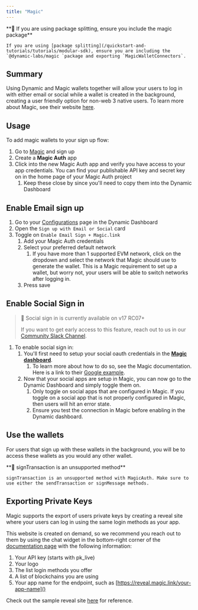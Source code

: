 ```yaml
---
title: "Magic"
---
```


<Warning>
    **🚧 If you are using package splitting, ensure you include the magic package**

    If you are using [package splitting](/quickstart-and-tutorials/tutorials/modular-sdk), ensure you are including the `@dynamic-labs/magic `package and exporting `MagicWalletConnectors`.

</Warning>

## Summary

Using Dynamic and Magic wallets together will allow your users to log in with either email or social while a wallet is created in the background, creating a user friendly option for non-web 3 native users. To learn more about Magic, see their website [here](https://magic.link/docs/home/welcome).

## Usage

To add magic wallets to your sign up flow:

1. Go to [Magic](https://magic.link/) and sign up
2. Create a **Magic Auth** app
3. Click into the new Magic Auth app and verify you have access to your app credentials. You can find your publishable API key and secret key on in the home page of your Magic Auth project
   1. Keep these close by since you'll need to copy them into the Dynamic Dashboard

## Enable Email sign up

1. Go to your [Configurations](https://app.dynamic.xyz/dashboard/configurations) page in the Dynamic Dashboard
2. Open the `Sign up with Email or Social` card
3. Toggle on `Enable Email Sign + Magic.link`
   1. Add your Magic Auth credentials
   2. Select your preferred default network
      1. If you have more than 1 supported EVM network, click on the dropdown and select the network that Magic should use to generate the wallet. This is a Magic requirement to set up a wallet, but worry not, your users will be able to switch networks after logging in.
   3. Press save

## Enable Social Sign in

> 📘 Social sign in is currently available on v17 RC07+
>
> If you want to get early access to this feature, reach out to us in our [Community Slack Channel](https://docs.dynamic.xyz/docs/support-1).

1. To enable social sign in:
   1. You'll first need to setup your social oauth credentials in the **[Magic dashboard](https://dashboard.magic.link/)**.
      1. To learn more about how to do so, see the Magic documentation. Here is a link to their [Google example](https://magic.link/docs/auth/login-methods/social-logins/integration/social-providers/google).
   2. Now that your social apps are setup in Magic, you can now go to the Dynamic Dashboard and simply toggle them on.
      1. Only toggle on social apps that are configured in Magic. If you toggle on a social app that is not properly configured in Magic, then users will hit an error state.
      2. Ensure you test the connection in Magic before enabling in the Dynamic dashboard.

## Use the wallets

For users that sign up with these wallets in the background, you will be to access these wallets as you would any other wallet.

<Warning>
    **🚧 signTransaction is an unsupported method**

    signTransaction is an unsupported method with MagicAuth. Make sure to use either the sendTransaction or signMessage methods.

</Warning>

## Exporting Private Keys

Magic supports the export of users private keys by creating a reveal site where your users can log in using the same login methods as your app.

This website is created on demand, so we recommend you reach out to them by using the chat widget in the bottom-right corner of the [documentation page](https://magic.link/docs/home/welcome) with the following information:

1. Your API key (starts with pk_live)
2. Your logo
3. The list login methods you offer
4. A list of blockchains you are using
5. Your app name for the endpoint, such as [https://reveal.magic.link/your-app-name]()

Check out the sample reveal site [here](https://reveal.magic.link/dynamic) for reference.
